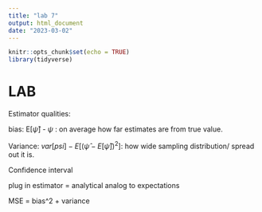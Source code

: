```yaml
---
title: "lab 7"
output: html_document
date: "2023-03-02"
---
```


```r
knitr::opts_chunk$set(echo = TRUE)
library(tidyverse)
```

# LAB

Estimator qualities:

bias: E[$\hat{\psi}$] - $\psi$ : on average how far estimates are from true value.

Variance: $var[psi] - E[(\hat{\psi} - E[\hat{\psi}])^2]$: how wide sampling distribution/ spread out it is.

Confidence interval

plug in estimator = analytical analog to expectations

MSE = bias^2 + variance


